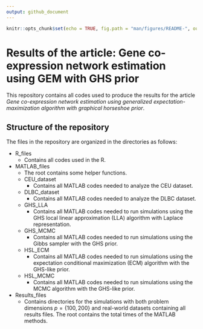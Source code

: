 ```yaml
---
output: github_document
---
```


```r
knitr::opts_chunk$set(echo = TRUE, fig.path = "man/figures/README-", out.width = "100%")
```

# Results of the article: Gene co-expression network estimation using GEM with GHS prior

This repository contains all codes used to produce the results for the article *Gene co-expression network estimation using generalized expectation-maximization algorithm with graphical horseshoe prior*.

## Structure of the repository

The files in the repository are organized in the directories as follows:

-   R_files
    -   Contains all codes used in the R.
-   MATLAB_files
    - The root contains some helper functions.
    - CEU_dataset
        - Contains all MATLAB codes needed to analyze the CEU dataset.
    - DLBC_dataset
        - Contains all MATLAB codes needed to analyze the DLBC dataset.
    - GHS_LLA
        - Contains all MATLAB codes needed to run simulations using the GHS local linear approximation (LLA) algorithm with Laplace representation.
    - GHS_MCMC
        - Contains all MATLAB codes needed to run simulations using the Gibbs sampler with the GHS prior.
    - HSL_ECM
        - Contains all MATLAB codes needed to run simulations using the expectation conditional maximization (ECM) algorithm with the GHS-like prior.
    - HSL_MCMC
        - Contains all MATLAB codes needed to run simulations using the MCMC algorithm with the GHS-like prior.
-   Results_files
    -   Contains directories for the simulations with both problem dimensions $p = \{100, 200\}$ and real-world datasets containing all results files. The root contains the total times of the MATLAB methods.
